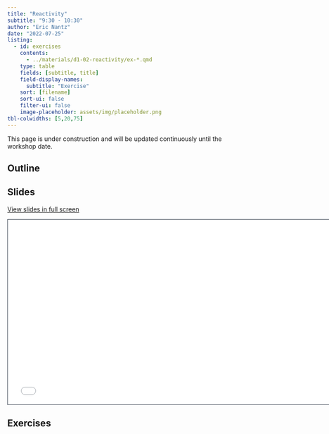 ```yaml
---
title: "Reactivity"
subtitle: "9:30 - 10:30"
author: "Eric Nantz"
date: "2022-07-25"
listing:
  - id: exercises
    contents:
      - ../materials/d1-02-reactivity/ex-*.qmd
    type: table
    fields: [subtitle, title]
    field-display-names: 
      subtitle: "Exercise"
    sort: [filename]
    sort-ui: false
    filter-ui: false
    image-placeholder: assets/img/placeholder.png
tbl-colwidths: [5,20,75]
---
```


::: callout-warning
This page is under construction and will be updated continuously until the workshop date.
:::

## Outline

## Slides

[View slides in full screen](../materials/d1-02-reactivity/index.html)

```{=html}
<iframe class="slide-deck" src="../materials/d1-02-reactivity/" height="420" width="747" style="border: 1px solid #2e3846;"></iframe>
```

## Exercises

::: {#exercises}
:::
